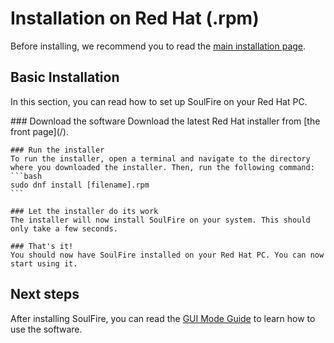
# Installation on Red Hat (.rpm)

Before installing, we recommend you to read the [main installation page](/docs/installation).

## Basic Installation

In this section, you can read how to set up SoulFire on your Red Hat PC.

<Steps>
    ### Download the software
    Download the latest Red Hat installer from [the front page](/).

    ### Run the installer
    To run the installer, open a terminal and navigate to the directory where you downloaded the installer. Then, run the following command:
    ```bash
    sudo dnf install [filename].rpm
    ```

    ### Let the installer do its work
    The installer will now install SoulFire on your system. This should only take a few seconds.

    ### That's it!
    You should now have SoulFire installed on your Red Hat PC. You can now start using it.
</Steps>

## Next steps

After installing SoulFire, you can read the [GUI Mode Guide](/docs/guides/gui-mode) to learn how to use the software.
